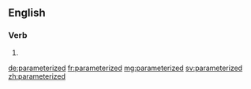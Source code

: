 ==English==

===Verb===
{{head|en|verb form}}

# {{en-past of|parameterize}}

[[de:parameterized]]
[[fr:parameterized]]
[[mg:parameterized]]
[[sv:parameterized]]
[[zh:parameterized]]